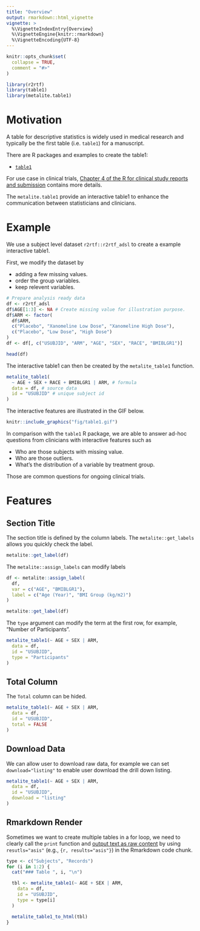 ```yaml
---
title: "Overview"
output: rmarkdown::html_vignette
vignette: >
  %\VignetteIndexEntry{Overview}
  %\VignetteEngine{knitr::rmarkdown}
  %\VignetteEncoding{UTF-8}
---
```


```r
knitr::opts_chunk$set(
  collapse = TRUE,
  comment = "#>"
)
```

```r
library(r2rtf)
library(table1)
library(metalite.table1)
```

# Motivation 

A table for descriptive statistics is widely used 
in medical research and typically be the first table (i.e. `table1`) 
for a manuscript. 

There are R packages and examples to create the table1: 

- [`table1`](https://github.com/benjaminrich/table1)

For use case in clinical trials, 
[Chapter 4 of the R for clinical study reports and submission](https://r4csr.org/tlf-baseline.html) 
contains more details. 

The `metalite.table1` provide an interactive table1 to 
enhance the communication between statisticians and clinicians. 

# Example 

We use a subject level dataset `r2rtf::r2rtf_adsl` to create a example interactive table1. 

First, we modify the dataset by

- adding a few missing values.
- order the group variables.
- keep relevent variables. 

```r
# Prepare analysis ready data
df <- r2rtf_adsl
df$AGE[1:3] <- NA # Create missing value for illustration purpose.
df$ARM <- factor(
  df$ARM,
  c("Placebo", "Xanomeline Low Dose", "Xanomeline High Dose"),
  c("Placebo", "Low Dose", "High Dose")
)
df <- df[, c("USUBJID", "ARM", "AGE", "SEX", "RACE", "BMIBLGR1")]

head(df)
```

The interactive table1 can then be created by the `metalite_table1` function. 

```r
metalite_table1(
  ~ AGE + SEX + RACE + BMIBLGR1 | ARM, # formula
  data = df, # source data
  id = "USUBJID" # unique subject id
)
```


The interactive features are illustrated in the GIF below. 

```r
knitr::include_graphics("fig/table1.gif")
```

In comparison with the `table1` R package, 
we are able to answer ad-hoc questions from clinicians with interactive features such as 

- Who are those subjects with missing value. 
- Who are those outliers.  
- What's the distribution of a variable by treatment group. 

Those are common questions for ongoing clinical trials. 

# Features 

## Section Title 

The section title is defined by the column labels. 
The `metalite::get_labels` allows you quickly check the label. 

```r
metalite::get_label(df)
```

The `metalite::assign_labels` can modify labels 

```r
df <- metalite::assign_label(
  df,
  var = c("AGE", "BMIBLGR1"),
  label = c("Age (Year)", "BMI Group (kg/m2)")
)

metalite::get_label(df)
```

The `type` argument can modify the term at the first row, 
for example, "Number of Participants". 

```r
metalite_table1(~ AGE + SEX | ARM,
  data = df,
  id = "USUBJID",
  type = "Participants"
)
```

## Total Column 

The `Total` column can be hided. 

```r
metalite_table1(~ AGE + SEX | ARM,
  data = df,
  id = "USUBJID",
  total = FALSE
)
```

## Download Data 

We can allow user to download raw data, for example we can 
set `download="listing"` to enable user download the drill down listing. 

```r
metalite_table1(~ AGE + SEX | ARM,
  data = df,
  id = "USUBJID",
  download = "listing"
)
```

## Rmarkdown Render 

Sometimes we want to create multiple tables in a for loop, 
we need to clearly call the `print` function and 
[output text as raw content](https://bookdown.org/yihui/rmarkdown-cookbook/results-asis.html)
by using `resutls="asis"` (e.g., `{r, results="asis"}`) in the Rmarkdown code chunk. 

```r
type <- c("Subjects", "Records")
for (i in 1:2) {
  cat("### Table ", i, "\n")

  tbl <- metalite_table1(~ AGE + SEX | ARM,
    data = df,
    id = "USUBJID",
    type = type[i]
  )

  metalite_table1_to_html(tbl)
}
```


